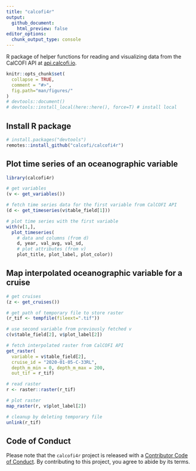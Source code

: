 ```yaml
---
title: "calcofi4r"
output:
  github_document:
    html_preview: false
editor_options: 
  chunk_output_type: console
---
```


R package of helper functions for reading and visualizing data from the CalCOFI API at [api.calcofi.io](https://api.calcofi.io).

```r
knitr::opts_chunk$set(
  collapse = TRUE,
  comment = "#>",
  fig.path="man/figures/"
)
# devtools::document()
# devtools::install_local(here::here(), force=T) # install local
```

## Install R package

```r
# install.packages("devtools")
remotes::install_github("calcofi/calcofi4r")
```

## Plot time series of an oceanographic variable

```r
library(calcofi4r)

# get variables
(v <- get_variables())

# fetch time series data for the first variable from CalCOFI API
(d <- get_timeseries(v$table_field[1]))

# plot time series with the first variable
with(v[1,],
  plot_timeseries(
    # data and columns (from d)
    d, year, val_avg, val_sd,
    # plot attributes (from v)
    plot_title, plot_label, plot_color))
```

## Map interpolated oceanographic variable for a cruise

```r
# get cruises
(z <- get_cruises())

# get path of temporary file to store raster
(r_tif <- tempfile(fileext=".tif"))

# use second variable from previously fetched v
c(v$table_field[2], v$plot_label[2])

# fetch interpolated raster from CalCOFI API
get_raster(
  variable = v$table_field[2],
  cruise_id = "2020-01-05-C-33RL",
  depth_m_min = 0, depth_m_max = 200,
  out_tif = r_tif)

# read raster
r <- raster::raster(r_tif)

# plot raster
map_raster(r, v$plot_label[2])
```

```r
# cleanup by deleting temporary file
unlink(r_tif)
```

## Code of Conduct

Please note that the `calcofi4r` project is released with a [Contributor Code of Conduct](https://calcofi.github.io/calcofi4r/CODE_OF_CONDUCT.html). By contributing to this project, you agree to abide by its terms.
